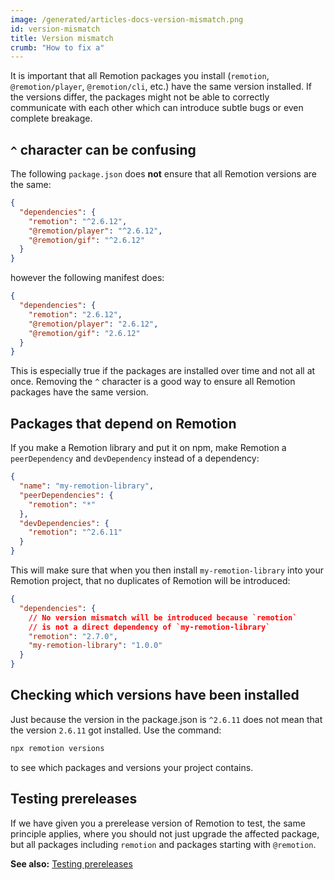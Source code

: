 ```yaml
---
image: /generated/articles-docs-version-mismatch.png
id: version-mismatch
title: Version mismatch
crumb: "How to fix a"
---
```


It is important that all Remotion packages you install (`remotion`, `@remotion/player`, `@remotion/cli`, etc.) have the same version installed. If the versions differ, the packages might not be able to correctly communicate with each other which can introduce subtle bugs or even complete breakage.

## `^` character can be confusing

The following `package.json` does **not** ensure that all Remotion versions are the same:

```json title="package.json"
{
  "dependencies": {
    "remotion": "^2.6.12",
    "@remotion/player": "^2.6.12",
    "@remotion/gif": "^2.6.12"
  }
}
```

however the following manifest does:

```json title="package.json"
{
  "dependencies": {
    "remotion": "2.6.12",
    "@remotion/player": "2.6.12",
    "@remotion/gif": "2.6.12"
  }
}
```

This is especially true if the packages are installed over time and not all at once. Removing the `^` character is a good way to ensure all Remotion packages have the same version.

## Packages that depend on Remotion

If you make a Remotion library and put it on npm, make Remotion a `peerDependency` and `devDependency` instead of a dependency:

```json title="package.json"
{
  "name": "my-remotion-library",
  "peerDependencies": {
    "remotion": "*"
  },
  "devDependencies": {
    "remotion": "^2.6.11"
  }
}
```

This will make sure that when you then install `my-remotion-library` into your Remotion project, that no duplicates of Remotion will be introduced:

```json
{
  "dependencies": {
    // No version mismatch will be introduced because `remotion`
    // is not a direct dependency of `my-remotion-library`
    "remotion": "2.7.0",
    "my-remotion-library": "1.0.0"
  }
}
```

## Checking which versions have been installed

Just because the version in the package.json is `^2.6.11` does not mean that the version `2.6.11` got installed. Use the command:

```bash
npx remotion versions
```

to see which packages and versions your project contains.

## Testing prereleases

If we have given you a prerelease version of Remotion to test, the same principle applies, where you should not just upgrade the affected package, but all packages including `remotion` and packages starting with `@remotion`.

**See also:** [Testing prereleases](/docs/prereleases)
